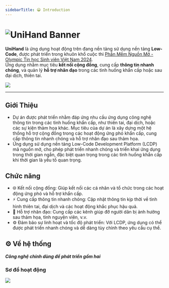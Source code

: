 ```yaml
---
sidebarTitle: 😀 Introduction
---
```



# ![UniHand Banner](/banner.png)

**UniHand** là ứng dụng hoạt động trên đang nền tảng sử dụng nền tảng **Low-Code**, được phát triển trong khuôn khổ cuộc thi [Phần Mềm Nguồn Mở - Olympic Tin học Sinh viên Việt Nam 2024](https://www.olp.vn/procon-pmmn/ph%E1%BA%A7n-m%E1%BB%81m-ngu%E1%BB%93n-m%E1%BB%9F).  
Ứng dụng nhằm mục tiêu **kết nối cộng đồng**, cung cấp **thông tin nhanh chóng**, và quản lý **hỗ trợ nhân đạo** trong các tình huống khẩn cấp hoặc sau đại dịch, thiên tai.

<div style={{ marginTop: 10 }}>
  <img src="/banner_review.png" style={{ margin: "0 auto" }} />
</div>

---

## **Giới Thiệu**

- Dự án được phát triển nhằm đáp ứng nhu cầu ứng dụng công nghệ thông tin trong các tình huống khẩn cấp, như thiên tai, đại dịch, hoặc các sự kiện thảm họa khác.
  Mục tiêu của dự án là xây dựng một hệ thống hỗ trợ cộng đồng trong các hoạt động ứng phó khẩn cấp, cung cấp thông tin nhanh chóng và hỗ trợ nhân đạo sau thảm họa.
- Ứng dụng sử dụng nền tảng Low-Code Development Platform (LCDP) mã nguồn mở, cho phép phát triển nhanh chóng và triển khai ứng dụng trong thời gian ngắn,
  đặc biệt quan trọng trong các tình huống khẩn cấp khi thời gian là yếu tố quan trọng.

## **Chức năng**

- 🌐 Kết nối cộng đồng: Giúp kết nối các cá nhân và tổ chức trong các hoạt động ứng phó và hỗ trợ khẩn cấp.
- ⚡ Cung cấp thông tin nhanh chóng: Cập nhật thông tin kịp thời về tình hình thiên tai, đại dịch và các hoạt động khắc phục hậu quả.
- 🤝 Hỗ trợ nhân đạo: Cung cấp các kênh giúp đỡ người dân bị ảnh hưởng sau thảm họa, tình nguyện viên, v.v.
- ⚙️ Đảm bảo sự linh hoạt và tốc độ phát triển: Với LCDP, ứng dụng có thể được phát triển nhanh chóng và dễ dàng tùy chỉnh theo yêu cầu cụ thể.

## **⚙️ Về hệ thống**

##### Công nghệ chính dùng để phát triển gồm hai

### **Sơ đồ hoạt động**

<div style={{ marginTop: 10 }}>
  <img src="/img/so-do.png" style={{ margin: "0 auto" }} />
</div>

